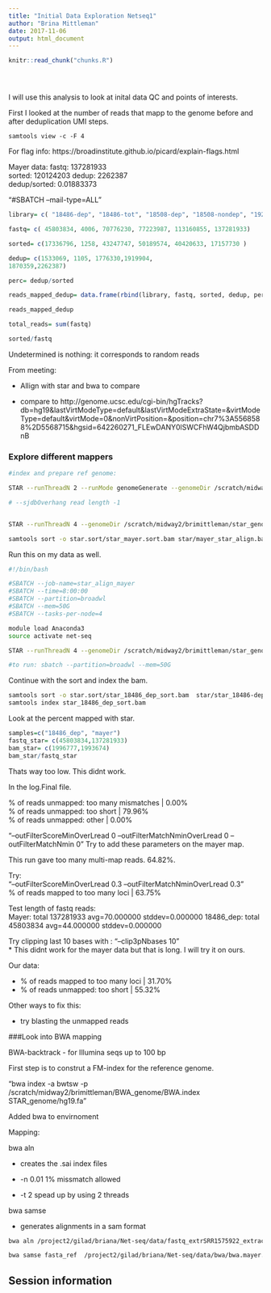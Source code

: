 ```yaml
---
title: "Initial Data Exploration Netseq1"
author: "Brina Mittleman"
date: 2017-11-06
output: html_document
---
```


<!-- The file analysis/chunks.R contains chunks that define default settings
shared across the workflowr files. -->
```r
knitr::read_chunk("chunks.R")
```

<!-- Update knitr chunk options -->
```r
```

<!-- Insert the date the file was last updated -->
```r
```

<!-- Insert the code version (Git commit SHA1) if Git repository exists and R
 package git2r is installed -->
```r
```

<!-- Add your analysis here -->

I will use this analysis to look at inital data QC and points of interests.  

First I looked at the number of reads that mapp to the genome before and after deduplication UMI steps.  

`samtools view -c -F 4`  

For flag info: https://broadinstitute.github.io/picard/explain-flags.html  


Mayer data:
fastq: 137281933  
sorted: 120124203
dedup: 2262387  
dedup/sorted: 0.01883373  

"#SBATCH --mail-type=ALL"

```r
library= c( "18486-dep", "18486-tot", "18508-dep", "18508-nondep", "19238-dep", "mayer")

fastq= c( 45803834, 4006, 70776230, 77223987, 113160855, 137281933)  

sorted= c(17336796, 1258, 43247747, 50189574, 40420633, 17157730 )

dedup= c(1533069, 1105, 1776330,1919904,
1870359,2262387)

perc= dedup/sorted

reads_mapped_dedup= data.frame(rbind(library, fastq, sorted, dedup, perc))

reads_mapped_dedup

total_reads= sum(fastq)

sorted/fastq
```



Undetermined is nothing: it corresponds to random reads  

From meeting:  

* Allign with star and bwa to compare  

* compare to http://genome.ucsc.edu/cgi-bin/hgTracks?db=hg19&lastVirtModeType=default&lastVirtModeExtraState=&virtModeType=default&virtMode=0&nonVirtPosition=&position=chr7%3A5568588%2D5568715&hgsid=642260271_FLEwDANY0lSWCFhW4QjbmbASDDnB  

### Explore different mappers

```bash

#index and prepare ref genome:

STAR --runThreadN 2 --runMode genomeGenerate --genomeDir /scratch/midway2/brimittleman/star_genome/ --genomeFastaFiles  /project2/gilad/briana/Net-seq/STAR_genome/hg19.fa  --sjdbGTFfile /project2/gilad/briana/Net-seq/Homo_sapiens.GRCh37.75.chr.gtf --sjdbOverhang 43

# --sjdbOverhang read length -1 


STAR --runThreadN 4 --genomeDir /scratch/midway2/brimittleman/star_genome/ --readFilesIn fastq_extr/SRR1575922_extracted.fastq --outFilterMultimapNmax 1 --outSAMtype BAM SortedByCoordinate --outStd BAM_SortedByCoordinate > star/mayer_star_align.bam
```

```bash
samtools sort -o star.sort/star_mayer.sort.bam star/mayer_star_align.bam

```




Run this on my data as well. 


```bash
#!/bin/bash

#SBATCH --job-name=star_align_mayer
#SBATCH --time=8:00:00
#SBATCH --partition=broadwl
#SBATCH --mem=50G
#SBATCH --tasks-per-node=4 

module load Anaconda3
source activate net-seq

STAR --runThreadN 4 --genomeDir /scratch/midway2/brimittleman/star_genome/ --readFilesIn fastq_extr/YG-SP-NET1-18486-dep-2017-10-13_S4_R1_001_extracted.fastq  --outFilterMultimapNmax 1 --outSAMtype BAM SortedByCoordinate --outStd BAM_SortedByCoordinate > star/star_18486-dep.bam

#to run: sbatch --partition=broadwl --mem=50G
```

Continue with the sort and index the bam.  

```bash
samtools sort -o star.sort/star_18486_dep_sort.bam  star/star_18486-dep.bam
samtools index star_18486_dep_sort.bam
```

Look at the percent mapped with star.  
```r
samples=c("18486_dep", "mayer")
fastq_star= c(45803834,137281933)
bam_star= c(1996777,1993674)
bam_star/fastq_star
```

Thats way too low. This didnt work.  

In the log.Final file.  

% of reads unmapped: too many mismatches | 0.00%  
% of reads unmapped: too short | 79.96%  
% of reads unmapped: other | 0.00%

"--outFilterScoreMinOverLread 0 --outFilterMatchNminOverLread 0 --outFilterMatchNmin 0"
Try to add these parameters on the mayer map.  

This run gave too many multi-map reads. 64.82%. 

Try:  
"--outFilterScoreMinOverLread 0.3 --outFilterMatchNminOverLread 0.3"  
% of reads mapped to too many loci |	63.75%  


Test length of fastq reads:  
Mayer: total 137281933 avg=70.000000 stddev=0.000000
18486_dep: total 45803834 avg=44.000000 stddev=0.000000

Try clipping last 10 bases with : "--clip3pNbases 10"  
* This didnt work for the mayer data but that is long. I will try it on ours.  

Our data:  

* % of reads mapped to too many loci |	31.70%   
* % of reads unmapped: too short |	55.32%  

Other ways to fix this:  

* try blasting the unmapped reads 


###Look into BWA mapping  

BWA-backtrack - for Illumina seqs up to 100 bp  

First step is to construt a FM-index for the reference genome.  

"bwa index -a bwtsw  -p /scratch/midway2/brimittleman/BWA_genome/BWA.index STAR_genome/hg19.fa"

Added bwa to envirnoment  


Mapping:  

bwa aln  

* creates the .sai index files   

* -n 0.01 1% missmatch allowed  

* -t 2 spead up by using 2 threads 


bwa samse  

* generates alignments in a sam format  


```bash

bwa aln /project2/gilad/briana/Net-seq/data/fastq_extrSRR1575922_extracted.fastq > /project2/gilad/briana/Net-seq/data/bwa/bwa.mayer.sai

bwa samse fasta_ref  /project2/gilad/briana/Net-seq/data/bwa/bwa.mayer.sai /project2/gilad/briana/Net-seq/data/fastq_extrSRR1575922_extracted.fastq > /project2/gilad/briana/Net-seq/data/bwa/bwa.mayer.sam

```

## Session information

<!-- Insert the session information into the document -->
```r
```
